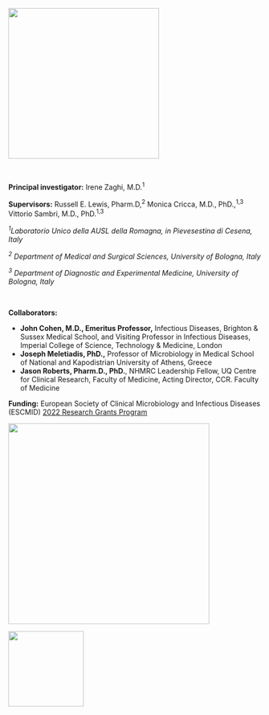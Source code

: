 ![](Acute%20project%20logo_gh.png){fig-align="center" width="300"}

<br>

**Principal investigator:** Irene Zaghi, M.D.^1^

**Supervisors:** Russell E. Lewis, Pharm.D,^2^ Monica Cricca, M.D., PhD.,^1,3^ Vittorio Sambri, M.D., PhD.^1,3^

^*1*^*Laboratorio Unico della AUSL della Romagna, in Pievesestina di Cesena, Italy*

^*2*^ *Department of Medical and Surgical Sciences, University of Bologna, Italy*

^*3*^ *Department of Diagnostic and Experimental Medicine, University of Bologna, Italy*

<br>

**Collaborators:**

-   **John Cohen, M.D., Emeritus Professor,** Infectious Diseases, Brighton & Sussex Medical School, and Visiting Professor in Infectious Diseases, Imperial College of Science, Technology & Medicine, London
-   **Joseph Meletiadis, PhD.,** Professor of Microbiology in Medical School of National and Kapodistrian University of Athens, Greece
-   **Jason Roberts, Pharm.D., PhD.**, NHMRC Leadership Fellow, UQ Centre for Clinical Research, Faculty of Medicine, Acting Director, CCR. Faculty of Medicine

**Funding:** European Society of Clinical Microbiology and Infectious Diseases (ESCMID) [2022 Research Grants Program](https://www.escmid.org/profession_career/awards_grants/research_grants/awardees_2022)

![](ESCMID.png){fig-align="center" width="400"}

![](unibologo.png){fig-align="center" width="150"}
